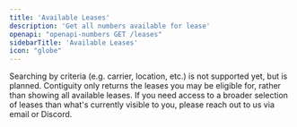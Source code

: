 ```yaml
---
title: 'Available Leases'
description: 'Get all numbers available for lease'
openapi: "openapi-numbers GET /leases"
sidebarTitle: 'Available Leases'
icon: "globe"
---
```


<Info>
Searching by criteria (e.g. carrier, location, etc.) is not supported yet, but is planned.
</Info>

<Warning>
Contiguity only returns the leases you may be eligible for, rather than showing all available leases. If you need access to a broader selection of leases than what's currently visible to you, please reach out to us via email or Discord.
</Warning>


<Snippet />